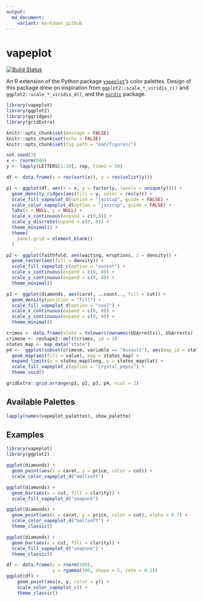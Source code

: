 ```yaml
---
output:
  md_document:
    variant: markdown_github
---
```


# vapeplot

[![Build Status](https://travis-ci.org/seasmith/AlignRegex.svg?branch=master)](https://travis-ci.org/seasmith/vapeplot)

An R extension of the Python package [`vapeplot`](https://github.com/dantaki/vapeplot)'s color palettes. Design of this package drew on inspiration from `ggplot2::scale_*_viridis_c()` and `ggplot2::scale_*_viridis_d()`, and the [`nordic`](http://github.com/jkaupp/nord) package.

```r
library(vapeplot)
library(ggplot2)
library(ggridges)
library(gridExtra)

knitr::opts_chunk$set(message = FALSE)
knitr::opts_chunk$set(echo = FALSE)
knitr::opts_chunk$set(fig.path = "man/figures/")
```

```r
set.seed(3)
x <- rnorm(500)
y <- lapply(LETTERS[1:10], rep, times = 50)

df <- data.frame(x = rev(sort(x)), y = rev(unlist(y)))

p1 <- ggplot(df, aes(x = x, y = factor(y, levels = unique(y)))) +
  geom_density_ridges(aes(fill = y, color = rev(y))) +
  scale_fill_vapeplot_d(option = "jazzcup", guide = FALSE) +
  scale_color_vapeplot_d(option = "jazzcup", guide = FALSE) +
  labs(x = NULL, y = NULL) +
  scale_x_continuous(expand = c(0,0)) +
  scale_y_discrete(expand = c(0, 0)) +
  theme_minimal() +
  theme(
    panel.grid = element_blank()
  )
```

```r
p2 <- ggplot(faithfuld, aes(waiting, eruptions, z = density)) +
  geom_raster(aes(fill = density)) +
  scale_fill_vapeplot_c(option = "sunset") +
  scale_x_continuous(expand = c(0, 0)) +
  scale_y_continuous(expand = c(0, 0)) +
  theme_minimal()
```

```r
p3 <- ggplot(diamonds, aes(carat, ..count.., fill = cut)) +
  geom_density(position = "fill") +
  scale_fill_vapeplot_d(option = "cool") +
  scale_x_continuous(expand = c(0, 0)) +
  scale_y_continuous(expand = c(0, 0)) +
  theme_minimal()
```

```r
crimes <- data.frame(state = tolower(rownames(USArrests)), USArrests)
crimesm <- reshape2::melt(crimes, id = 1)
states_map <- map_data("state")
p4 <-  ggplot(subset(crimesm, variable == "Assault"), aes(map_id = state)) +
  geom_map(aes(fill = value), map = states_map) +
  expand_limits(x = states_map$long, y = states_map$lat) +
  scale_fill_vapeplot_c(option = "crystal_pepsi") +
  theme_void()
```

```r
gridExtra::grid.arrange(p1, p2, p3, p4, ncol = 2)
```

## Available Palettes

```r
lapply(names(vapeplot_palettes), show_palette)
```

## Examples

```r
library(vapeplot)
library(ggplot2)

ggplot(diamonds) +
  geom_point(aes(x = carat, y = price, color = cut)) +
  scale_color_vapeplot_d("mallsoft")

ggplot(diamonds) +
  geom_bar(aes(x = cut, fill = clarity)) +
  scale_fill_vapeplot_d("seapunk")
```

```r
ggplot(diamonds) +
  geom_point(aes(x = carat, y = price, color = cut), alpha = 0.7) +
  scale_color_vapeplot_d("mallsoft") +
  theme_classic()

ggplot(diamonds) +
  geom_bar(aes(x = cut, fill = clarity)) +
  scale_fill_vapeplot_d("seapunk") +
  theme_classic()

df <- data.frame(x = rnorm(100),
                 y = rgamma(100, shape = 5, rate = 0.1))
ggplot(df) +
    geom_point(aes(x, y, color = y)) +
    scale_color_vapeplot_c() +
    theme_classic()
```